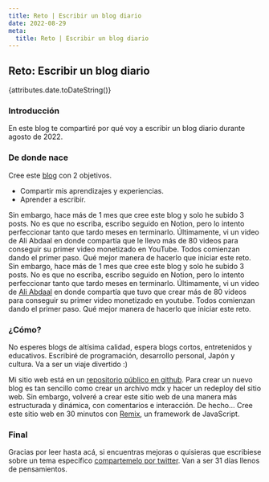 ```yaml
---
title: Reto | Escribir un blog diario
date: 2022-08-29
meta:
  title: Reto | Escribir un blog diario
---
```


## Reto: Escribir un blog diario

{attributes.date.toDateString()}

### Introducción

En este blog te compartiré por qué voy a escribir un blog diario durante agosto de 2022.

### De donde nace

Cree este <a href="https://kaitakami.com/blog/" target="_blank">blog</a> con 2 objetivos.
<ul>
  <li>
    Compartir mis aprendizajes y experiencias.
  </li>
  <li>
    Aprender a escribir.
  </li>
</ul>
Sin embargo, hace más de 1 mes que cree este blog y solo he subido 3 posts. No es que no escriba, escribo seguido en Notion, pero lo intento perfeccionar tanto que tardo meses en terminarlo. Últimamente, vi un video de Ali Abdaal en donde compartía que le llevo más de 80 videos para conseguir su primer video monetizado en YouTube. Todos comienzan dando el primer paso. Qué mejor manera de hacerlo que iniciar este reto.
Sin embargo, hace más de 1 mes que cree este blog y solo he subido 3 posts. No es que no escriba, escribo seguido en Notion, pero lo intento perfeccionar tanto que tardo meses en terminarlo. Últimamente, vi un video de <a href="https://youtube.com/c/aliabdaal" target="_blank">Ali Abdaal</a> en donde compartía que tuvo que crear más de 80 videos para conseguir su primer video monetizado en youtube. Todos comienzan dando el primer paso. Qué mejor manera de hacerlo que iniciar este reto.

### ¿Cómo?

No esperes blogs de altísima calidad, espera blogs cortos, entretenidos y educativos. Escribiré de programación, desarrollo personal, Japón y cultura. Va a ser un viaje divertido :)

Mi sitio web está en un <a href="https://github.com/kaitakami/demo-website-remix" target="_blank">repositorio público en github</a>. Para crear un nuevo blog es tan sencillo como crear un archivo mdx y hacer un redeploy del sitio web. Sin embargo, volveré a crear este sitio web de una manera más estructurada y dinámica, con comentarios e interacción. De hecho... Cree este sitio web en 30 minutos con <a href="https://remix.run/" target="_blank">Remix</a>, un framework de JavaScript.

### Final
Gracias por leer hasta acá, si encuentras mejoras o quisieras que escribiese sobre un tema específico <a href="https://twitter.com/kaitakami_/" target="_blank">compartemelo por twitter</a>. Van a ser 31 días llenos de pensamientos.
